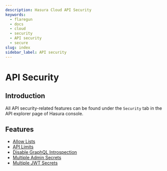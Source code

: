```yaml
---
description: Hasura Cloud API Security
keywords:
  - flaregun
  - docs
  - cloud
  - security
  - API security
  - secure
slug: index
sidebar_label: API security
---
```



# API Security

## Introduction

All API security-related features can be found under the `Security` tab in the API explorer page of Hasura console.

<Thumbnail src="/img/graphql/cloud/security/security.png" alt="Security" />

## Features

- [Allow Lists](/graphql/cloud/security/allow-lists.mdx)
- [API Limits](/graphql/cloud/security/api-limits.mdx)
- [Disable GraphQL Introspection](/graphql/cloud/security/disable-graphql-introspection.mdx)
- [Multiple Admin Secrets](/graphql/cloud/security/multiple-admin-secrets.mdx)
- [Multiple JWT Secrets](/graphql/cloud/security/multiple-jwt-secrets.mdx)
